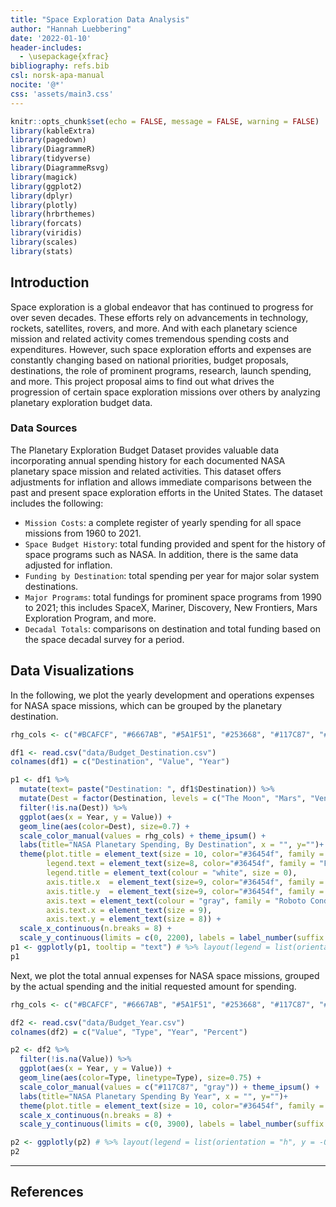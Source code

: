 ```yaml
---
title: "Space Exploration Data Analysis"
author: "Hannah Luebbering"
date: '2022-01-10'
header-includes:
  - \usepackage{xfrac}
bibliography: refs.bib
csl: norsk-apa-manual
nocite: '@*'
css: 'assets/main3.css'
---
```




```r
knitr::opts_chunk$set(echo = FALSE, message = FALSE, warning = FALSE)
library(kableExtra)
library(pagedown)
library(DiagrammeR)
library(tidyverse)
library(DiagrammeRsvg)
library(magick)
library(ggplot2)
library(dplyr)
library(plotly)
library(hrbrthemes)
library(forcats)
library(viridis)
library(scales)
library(stats)

```




## Introduction

Space exploration is a global endeavor that has continued to progress for over seven decades. These efforts rely on advancements in technology, rockets, satellites, rovers, and more. And with each planetary science mission and related activity comes tremendous spending costs and expenditures. However, such space exploration efforts and expenses are constantly changing based on national priorities, budget proposals, destinations, the role of prominent programs, research, launch spending, and more. This project proposal aims to find out what drives the progression of certain space exploration missions over others by analyzing planetary exploration budget data.




### Data Sources 


The Planetary Exploration Budget Dataset provides valuable data incorporating annual spending history for each documented NASA planetary space mission and related activities. This dataset offers adjustments for inflation and allows immediate comparisons between the past and present space exploration efforts in the United States. The dataset includes the following:

- `Mission Costs`: a complete register of yearly spending for all space missions from 1960 to 2021.
- `Space Budget History`: total funding provided and spent for the history of space programs such as NASA. In addition, there is the same data adjusted for inflation.
- `Funding by Destination`: total spending per year for major solar system destinations.
- `Major Programs`: total fundings for prominent space programs from 1990 to 2021; this includes SpaceX, Mariner, Discovery, New Frontiers, Mars Exploration Program, and more.
- `Decadal Totals`: comparisons on destination and total funding based on the space decadal survey for a period.







## Data Visualizations


In the following, we plot the yearly development and operations expenses for NASA space missions, which can be grouped by the planetary destination. 


```r
rhg_cols <- c("#BCAFCF", "#6667AB", "#5A1F51", "#253668", "#117C87", "#86A96F")

df1 <- read.csv("data/Budget_Destination.csv")
colnames(df1) = c("Destination", "Value", "Year")
```



```r
p1 <- df1 %>%
  mutate(text= paste("Destination: ", df1$Destination)) %>%
  mutate(Dest = factor(Destination, levels = c("The Moon", "Mars", "Venus", "Mercury", "Outer Planets", "Small Bodies"))) %>%
  filter(!is.na(Dest)) %>%
  ggplot(aes(x = Year, y = Value)) +
  geom_line(aes(color=Dest), size=0.7) +
  scale_color_manual(values = rhg_cols) + theme_ipsum() +
  labs(title="NASA Planetary Spending, By Destination", x = "", y="")+ 
  theme(plot.title = element_text(size = 10, color="#36454f", family = "Frank Ruhl Libre"), 
        legend.text = element_text(size=8, color="#36454f", family = "Frank Ruhl Libre"),
        legend.title = element_text(colour = "white", size = 0),
        axis.title.x  = element_text(size=9, color="#36454f", family = "Frank Ruhl Libre"),
        axis.title.y  = element_text(size=9, color="#36454f", family = "Frank Ruhl Libre"),
        axis.text = element_text(colour = "gray", family = "Roboto Condensed", face="bold"),
        axis.text.x = element_text(size = 9),
        axis.text.y = element_text(size = 8)) +
  scale_x_continuous(n.breaks = 8) +
  scale_y_continuous(limits = c(0, 2200), labels = label_number(suffix = " B", scale = 1e-3)) + theme(legend.position="bottom")
p1 <- ggplotly(p1, tooltip = "text") # %>% layout(legend = list(orientation = "h", y = -0.02))
p1
```





Next, we plot the total annual expenses for NASA space missions, grouped by the actual spending and the initial requested amount for spending.


```r
rhg_cols <- c("#BCAFCF", "#6667AB", "#5A1F51", "#253668", "#117C87", "#86A96F")

df2 <- read.csv("data/Budget_Year.csv")
colnames(df2) = c("Value", "Type", "Year", "Percent")
```


```r
p2 <- df2 %>%
  filter(!is.na(Value)) %>%
  ggplot(aes(x = Year, y = Value)) +
  geom_line(aes(color=Type, linetype=Type), size=0.75) +
  scale_color_manual(values = c("#117C87", "gray")) + theme_ipsum() +
  labs(title="NASA Planetary Spending By Year", x = "", y="")+ 
  theme(plot.title = element_text(size = 10, color="#36454f", family = "Frank Ruhl Libre"), legend.text = element_text(size=8, color="#36454f", family = "Frank Ruhl Libre"), legend.title = element_text(colour = "white", size = 0), axis.title.x  = element_text(size=9, color="#36454f", family = "Frank Ruhl Libre"), axis.title.y  = element_text(size=9, color="#36454f", family = "Frank Ruhl Libre"), axis.text = element_text(colour = "gray", family = "Roboto Condensed", face="bold"), axis.text.x = element_text(size = 9), axis.text.y = element_text(size = 8)) +
  scale_x_continuous(n.breaks = 8) +
  scale_y_continuous(limits = c(0, 3900), labels = label_number(suffix = " B", scale = 1e-3)) + theme(legend.position="bottom")

p2 <- ggplotly(p2) # %>% layout(legend = list(orientation = "h", y = -0.02))
p2
```




-------------------------------------------




## References





